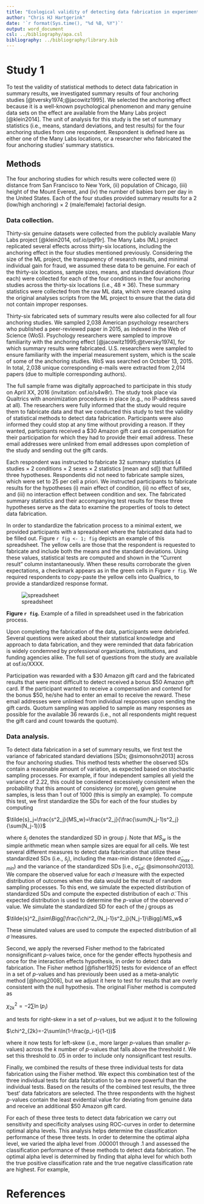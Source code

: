 ```yaml
---
title: "Ecological validity of detecting data fabrication in experimental studies."
author: "Chris HJ Hartgerink"
date: '`r format(Sys.time(), "%d %B, %Y")`'
output: word_document
csl: ../bibliography/apa.csl
bibliography: ../bibliography/library.bib
---
```

<!---

# Abstract
--placeholder--

# Introduction

Data fabrication is malicious to scientific knowledge, hence it is imperative to be able to detect it. An estimated 2% of all researchers admit to having fabricated data at least once, and 14% have said to have witnessed someone fabricate data [@fanelli2009]. In stark contrast to plagiarism, which has a similar admittance rate but double the witness rate [@pupovac2015], no systems are implemented during the editorial process to detect problematic data, although at least one journal is considering such a system (Miller 2015). Editors and reviewers hardly pay attention to potential problems with the data during the editor process either (Bornmann et al. 2008), which highlights the potential of automated detection systems.

Similar to how plagiarism scanners are implemented to detect plagiarism, statistical methods can be applied to detect potentially fabricated data. By extracting information from research papers, called content mining (Smith-Unna and Murray-Rust 2014), statistical analyses of the presented research results can be facilitated. Previous statistical content mining methods, extracting for example reported test results across 30,000 papers (Nuijten et al. 2015), indicate the feasibility of extracting statistical information from research papers in large quantities.

However helpful these technological advances are, the statistical methods applied to extracted data in order to detect potential data fabrication require thorough validation. More specifically, the statistical methods need to have a well-balanced trade-off between the false positive rate and the false negative rate. Considering the, presumably, low prevalence rate of data fabrication, false positive rates can have tremendous effects when applied at a large scale. For example, if we assume that 2% of the research papers is fabricated and we can detect it perfectly if it occurs, we would detect approximately 2.5 times more false positives than true positives. And this is if we assume the false positive rate is 5% and no higher.  

How data is fabricated by researchers is not well-known and simulating the properties of statistical methods to detect data fabrication is therefore invalid. When the process is unknown, it is hardly feasible to properly approximate reality and draw valid conclusions. Moreover, it seems reasonable to state that there are many different ways to fabricate data and that these different data fabrication ‘styles’ can be combined. Even if certain fabrication processes were known, simulating ecologically valid processes would still be quite difficult.

Nonetheless, statistical methods to detect data fabrication have been developed based on theoretical principles, which help detect data fabrication in experiments. These methods are based on the tenet that humans are bad at fabricating results that originate from probabilistic processes. Outcome variables that are inspected in experiments are based on a sample which results in observations that are the result of a random variable, hence subject to probabilistic (i.e., stochastic) processes. The inadequacy of humans in generating such sequences is the consequence of mental heuristics. For example, most humans succumb to the gambler’s fallacy, estimating the probability of heads as more likely when we have thrown tails several times (Tversky and Kahneman 1974). Other fallacious heuristics include the local-representativeness heuristic (), .

Statistical methods to detect data fabrication have been successfully applied in ad hoc investigations, but their value in screening processes remains opaque. For example, Simonsohn’s variance of variances method (Simonsohn 2013) has been applied to the Smeesters and Sanna cases, but only after suspicions had already arisen. The value of applying such a method as a screening measure is hard to assess regardless of its previous successes in ad hoc investigations.

In this paper, we experimentally test the validity of a set of statistical methods to detect data fabrication, based on summary results (Study 1) or raw data (Study 2), and assess the optimal balance between decision criterion and detection accuracy. We apply the statistical methods to detect data fabrication to both (assumed) genuine data from the Many Labs experiments and fabricated datasets, which we collected in an experimental setting where researchers were invited to fabricate data according to a controlled set of hypotheses. Both experiments were approved by the Tilburg Ethics committee (EC-2015.50).
--->
# Study 1

To test the validity of statistical methods to detect data fabrication in summary results, we investigated summary results of four anchoring studies [@tversky1974;@jacowitz1995]. We selected the anchoring effect because it is a well-known psychological phenomenon and many genuine data sets on the effect are available from the Many Labs project [@klein2014]. The unit of analysis for this study is the set of summary statistics (i.e., means, standard deviations, and test results) for the four anchoring studies from one respondent. Respondent is defined here as either one of the Many Labs locations, or a researcher who fabricated the four anchoring studies' summary statistics.

## Methods

The four anchoring studies for which results were collected were (i) distance from San Francisco to New York, (ii) population of Chicago, (iii) height of the Mount Everest, and (iv) the number of babies born per day in the United States. Each of the four studies provided summary results for a 2 (low/high anchoring) × 2 (male/female) factorial design.

### Data collection. 

Thirty-six genuine datasets were collected from the publicly available Many Labs project [@klein2014, osf.io/pqf9r]. The Many Labs (ML) project replicated several effects across thirty-six locations, including the anchoring effect in the four studies mentioned previously. Considering the size of the ML project, the transparency of research results, and minimal individual gain for fraud, we assumed these data to be genuine. For each of the thirty-six locations, sample sizes, means, and standard deviations (four each) were collected for each of the four conditions in the four anchoring studies across the thirty-six locations (i.e., 48 × 36). These summary statistics were collected from the raw ML data, which were cleaned using the original analyses scripts from the ML project to ensure that the data did not contain improper responses.

<!---
```r
# Insert the data collection from Many Labs in here (directly!)
```
--->

<!---
Replace thirty-six with actual number
--->

Thirty-six fabricated sets of summary results were also collected for all four anchoring studies. We sampled 2,038 American psychology researchers who published a peer-reviewed paper in 2015, as indexed in the Web of Science (WoS). Psychology researchers were sampled to improve familiarity with the anchoring effect [@jacowitz1995;@tversky1974], for which summary results were fabricated. U.S. researchers were sampled to ensure familiarity with the imperial measurement system, which is the scale of some of the anchoring studies. WoS was searched on October 13, 2015. In total, 2,038 unique corresponding e-mails were extracted from 2,014 papers (due to multiple corresponding authors). 

The full sample frame was digitally approached to participate in this study on April XX, 2016 (invitation: osf.io/s4w8r). The study took place via Qualtrics with anonimization procedures in place (e.g., no IP-address saved at all). The researchers were fully informed that the study would require them to fabricate data and that we conducted this study to test the validity of statistical methods to detect data fabrication. Participants were also informed they could stop at any time without providing a reason. If they wanted, participants received a $30 Amazon gift card as compensation for their participation for which they had to provide their email address. These email addresses were unlinked from email addresses upon completion of the study and sending out the gift cards.

Each respondent was instructed to fabricate 32 summary statistics (4 studies × 2 conditions × 2 sexes × 2 statistics [mean and sd]) that fulfilled three hypotheses. Respondents did not need to fabricate sample sizes, which were set to 25 per cell a priori. We instructed participants to fabricate results for the hypotheses (i) main effect of condition, (ii) no effect of sex, and (iii) no interaction effect between condition and sex. The fabricated summary statistics and their accompanying test results for these three hypotheses serve as the data to examine the properties of tools to detect data fabrication.

In order to standardize the fabrication process to a minimal extent, we provided participants with a spreadsheet where the fabricated data had to be filled out. Figure `r fig <- 1; fig` depicts an example of this spreadsheet. The yellow cells are those that the respondent is requested to fabricate and include both the means and the standard deviations. Using these values, statistical tests are computed and shown in the "Current result" column instantaneously. When these results corroborate the given expectations, a checkmark appears as in the green cells in Figure `r fig`. We required respondents to copy-paste the yellow cells into Qualtrics, to provide a standardized response format.

![spreadsheet](../figures/spreadsheet.png)

**Figure `r fig`.** Example of a filled in spreadsheet used in the fabrication process.

Upon completing the fabrication of the data, participants were debriefed. Several questions were asked about their statistical knowledge and approach to data fabrication, and they were reminded that data fabrication is widely condemned by professional organizations, institutions, and funding agencies alike. The full set of questions from the study are available at osf.io/XXXX.

Participation was rewarded with a $30 Amazon gift card and the fabricated results that were most difficult to detect received a bonus $50 Amazon gift card. If the participant wanted to receive a compensation and contend for the bonus $50, he/she had to enter an email to receive the reward. These email addresses were unlinked from individual responses upon sending the gift cards. Quotum sampling was applied to sample as many responses as possible for the available 36 rewards (i.e., not all respondents might request the gift card and count towards the quotum).

### Data analysis.

To detect data fabrication in a set of summary results, we first test the variance of fabricated standard deviations [SDs; @simonsohn2013] across the four anchoring studies. This method tests whether the observed SDs contain a reasonable amount of variation, as expected based on stochastic sampling processes. For example, if four independent samples all yield the variance of 2.22, this could be considered excessively consistent when the probability that this amount of consistency (or more), given genuine samples, is less than 1 out of 1000 (this is simply an example). To compute this test, we first standardize the SDs for each of the four studies by computing

$\tilde{s}_j=\frac{s^2_j}{MS_w}=\frac{s^2_j}{\frac{\sum(N_j-1)s^2_j}{\sum(N_j-1)}}$
<!--- \limits^k_{j=1} --->

where $\tilde{s}_j$ denotes the standardized SD in group *j*. Note that $MS_w$ is the simple arithmetic mean when sample sizes are equal for all cells. We test several different measures to detect data fabrication that utilize these standardized SDs (i.e., $\tilde{s}_j$), including the max-min distance (denoted $\tilde{\sigma}_{max-min}$) and the variance of the standardized SDs [i.e.,  $\tilde{\sigma}_{sd}$; @simonsohn2013]. We compare the observed value for each $\tilde{\sigma}$ measure with the expected distribution of outcomes when the data would be the result of random sampling processes. To this end, we simulate the expected distribution of standardized SDs and compute the expected distribution of each $\tilde{\sigma}$. This expected distribution is used to determine the *p*-value of the observed $\tilde{\sigma}$ value. We simulate the standardized SD for each of the *j* groups as

$\tilde{s}^2_j\sim\Bigg[\frac{\chi^2_{N_j-1}s^2_j}{N_j-1}\Bigg]/MS_w$

These simulated values are used to compute the expected distribution of all $\tilde{\sigma}$ measures.

Second, we apply the reversed Fisher method to the fabricated nonsignificant *p*-values twice, once for the gender effects hypothesis and once for the interaction effects hypothesis, in order to detect data fabrication. The Fisher method [@fisher1925] tests for evidence of an effect in a set of *p*-values and has previously been used as a meta-analytic method [@hong2008], but we adjust it here to test for results that are overly consistent with the null hypothesis. The original Fisher method is computed as

$\chi^2_{2k}=-2\sum\ln(p_i)$
<!--- \limits^k_{i=1} --->

and tests for right-skew in a set of *p*-values, but we adjust it to the following

$\chi^2_{2k}=-2\sum\ln(1-\frac{p_i-t}{1-t})$

where it now tests for left-skew (i.e., more larger *p*-values than smaller *p*-values) across the *k* number of *p*-values that falls above the threshold *t*. We set this threshold to .05 in order to include only nonsignificant test results. 

Finally, we combined the results of these three individual tests for data fabrication using the Fisher method. We expect this combination test of the three individual tests for data fabrication to be a more powerful than the individual tests. Based on the results of the combined test results, the three 'best' data fabricators are selected. The three respondents with the highest *p*-values contain the least evidential value for deviating from genuine data and receive an additional $50 Amazon gift card.

For each of these three tests to detect data fabrication we carry out sensitivity and specificity analyses using ROC-curves in order to determine optimal alpha levels. This analysis helps determine the classification performance of these three tests. In order to determine the optimal alpha level, we varied the alpha level from .000001 through .1 and assessed the classification performance of these methods to detect data fabrication. The optimal alpha level is determined by finding that alpha level for which both the true positive classification rate and the true negative classification rate are highest. For example,  


<!---
Something about reporting tendencies?
--->


<!---
### Results.

 
# Study 2

To test the validity of statistical methods to detect data fabrication in raw data, we investigated raw data of a Stroop experiment (Stroop 1935). 

## Methods

### Data collection. 

Twenty genuine datasets were collected from the Many Labs 3 project (Ebersole et al. ).

Twenty faked datasets were collected experimentally. We sampled 20 of 84 Dutch or Flemish psychology researchers who published a peer-reviewed paper on the Stroop task between 2005-2015, which was indexed in Thomson Reuters’ Web of Science database. Dutch and Flemish researchers were selected to allow for potential follow-up on the way data was fabricated in a face-to-face interview. The period 2005-2015 was chosen to prevent a drastic decrease in the probability that the corresponding author would still be addressable via the given email. Researchers who published on the Stroop task were selected to ensure their familiarity with the type of task for which data had to be fabricated. The database was searched on October 13, 2015 and 84 unique e-mails were extracted from 86 articles.

## Results

# Discussion

- Open data for further testing (see osf.io/xxxx)
- Ecological validity
--->

# References
